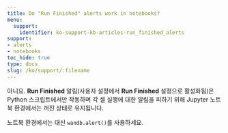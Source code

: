```yaml
---
title: Do "Run Finished" alerts work in notebooks?
menu:
  support:
    identifier: ko-support-kb-articles-run_finished_alerts
support:
- alerts
- notebooks
toc_hide: true
type: docs
slug: /ko/support/:filename
---
```


아니요. **Run Finished** 알림(사용자 설정에서 **Run Finished** 설정으로 활성화됨)은 Python 스크립트에서만 작동하며 각 셀 실행에 대한 알림을 피하기 위해 Jupyter 노트북 환경에서는 꺼진 상태로 유지됩니다.

노트북 환경에서는 대신 `wandb.alert()`를 사용하세요.
